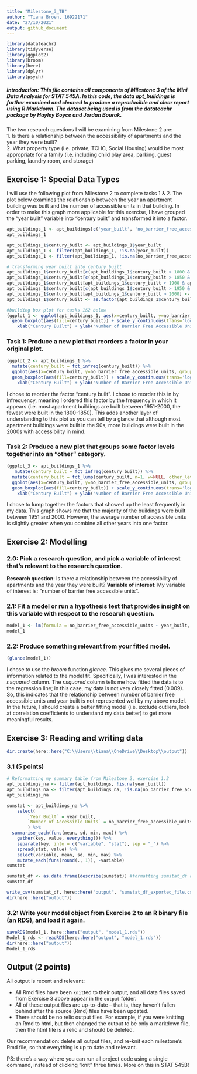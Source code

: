 ```yaml
---
title: "Milestone_3_TB"
author: "Tiana Broen, 16922171"
date: "27/10/2021"
output: github_document
---
```

```r
library(datateachr)
library(tidyverse)
library(ggplot2)
library(broom)
library(here)
library(dplyr)
library(psych)
```
##### Introduction: This file contains all components of Milestone 3 of the Mini Data Analysis for STAT 545A. In this code, the data *apt_buildings* is further examined and cleaned to produce a reproducible and clear report using R Markdown. The dataset being used is from the *datateachr* package by Hayley Boyce and Jordan Bourak.

The two research questions I will be examining from Milestone 2 are:  
1. Is there a relationship between the accessibility of apartments and the year they were built?  
2. What property type (i.e. private, TCHC, Social Housing) would be most appropriate for a family (i.e. including child play area, parking, guest parking, laundry room, and storage)

## Exercise 1: Special Data Types

I will use the following plot from Milestone 2 to complete tasks 1 & 2. The plot below examines the relationship between the year an apartment building was built and the number of accessible units in that building. In order to make this graph more applicable for this exercise, I have grouped the "year built" variable into "century built" and transformed it into a factor.
```r
apt_buildings_1 <- apt_buildings[c('year_built', 'no_barrier_free_accessible_units')] #new dataframe with only the variables I need for this exercise
apt_buildings_1

apt_buildings_1$century_built <- apt_buildings_1$year_built
apt_buildings_1 <- filter(apt_buildings_1, !is.na(year_built))
apt_buildings_1 <- filter(apt_buildings_1, !is.na(no_barrier_free_accessible_units))

# transforming year built into century built
apt_buildings_1$century_built[c(apt_buildings_1$century_built > 1800 & apt_buildings_1$century_built <= 1850)] <- "1800-1850"
apt_buildings_1$century_built[c(apt_buildings_1$century_built > 1850 & apt_buildings_1$century_built <= 1900)] <- "1851-1900"
apt_buildings_1$century_built[apt_buildings_1$century_built > 1900 & apt_buildings_1$century_built <= 1950] <- "1901-1950"
apt_buildings_1$century_built[c(apt_buildings_1$century_built > 1950 & apt_buildings_1$century_built <= 2000)] <- "1951-2000"
apt_buildings_1$century_built[apt_buildings_1$century_built > 2000] <- "2000+"
apt_buildings_1$century_built <- as.factor(apt_buildings_1$century_built)

#building box plot for tasks 1&2 below
(ggplot_1 <- ggplot(apt_buildings_1, aes(x=century_built, y=no_barrier_free_accessible_units, group=century_built)) +
  geom_boxplot(aes(fill=century_built)) + scale_y_continuous(trans='log10') +
    xlab("Century Built") + ylab("Number of Barrier Free Accessible Units") + labs(fill="Century Built"))
```

### Task 1: Produce a new plot that reorders a factor in your original plot.
```r
(ggplot_2 <- apt_buildings_1 %>%
  mutate(century_built = fct_infreq(century_built)) %>%
  ggplot(aes(x=century_built, y=no_barrier_free_accessible_units, group=century_built)) +
  geom_boxplot(aes(fill=century_built)) + scale_y_continuous(trans='log10') +
    xlab("Century Built") + ylab("Number of Barrier Free Accessible Units") + labs(fill="Century Built"))
```
I chose to reorder the factor "century built". I chose to reorder this in by infrequency, meaning I ordered this factor by the frequency in which it appears (i.e. most apartment buildings are built between 1951-2000, the fewest were built in the 1800-1850). This adds another layer of understanding to this plot as you can tell by a glance that although most apartment buildings were built in the 90s, more buildings were built in the 2000s with accessibility in mind.

### Task 2: Produce a new plot that groups some factor levels together into an "other" category.
```r
(ggplot_3 <- apt_buildings_1 %>%
   mutate(century_built = fct_infreq(century_built)) %>%
  mutate(century_built = fct_lump(century_built, n=1, w=NULL, other_level = "Other", ties.method = "min")) %>%
  ggplot(aes(x=century_built, y=no_barrier_free_accessible_units, group=century_built)) +
  geom_boxplot(aes(fill=century_built)) + scale_y_continuous(trans='log10') +
    xlab("Century Built") + ylab("Number of Barrier Free Accessible Units") + labs(fill="Century Built"))
```
 I chose to lump together the factors that showed up the least frequently in my data. This graph shows me that the majority of the buildings were built between 1951 and 2000. However, the average number of accessible units is slightly greater when you combine all other years into one factor.
 
## Exercise 2: Modelling

### 2.0: Pick a research question, and pick a variable of interest that's relevant to the research question.
**Research question**: Is there a relationship between the accessibility of apartments and the year they were built? 
**Variable of interest**: My variable of interest is: "number of barrier free accessible units".

### 2.1: Fit a model or run a hypothesis test that provides insight on this variable with respect to the research question. 
```r
model_1 <- lm(formula = no_barrier_free_accessible_units ~ year_built, data = apt_buildings)
model_1
```
### 2.2: Produce something relevant from your fitted model.

```r
(glance(model_1))
```
I chose to use the *broom* function *glance*. This gives me several pieces of information related to the model fit. Specifically, I was interested in the *r.squared* column. The *r.squared* column tells me how fitted the data is to the regression line; in this case, my data is not very closely fitted (0.009). So, this indicates that the relationship between number of barrier free accessible units and year built is not represented well by my above model. In the future, I should create a better fitting model (i.e. exclude outliers, look at correlation coefficients to understand my data better) to get more meaningful results.

## Exercise 3: Reading and writing data
```r
dir.create(here::here("C:\\Users\\tiana\\OneDrive\\Desktop\\output"))
```

### 3.1 (5 points)
```r
# Reformatting my summary table from Milestone 2, exercise 1.2
apt_buildings_na <- filter(apt_buildings, !is.na(year_built))
apt_buildings_na <- filter(apt_buildings_na, !is.na(no_barrier_free_accessible_units))
apt_buildings_na

sumstat <- apt_buildings_na %>%
    select(
        `Year Built` = year_built,
        `Number of Accessible Units` = no_barrier_free_accessible_units
        ) %>%
  summarise_each(funs(mean, sd, min, max)) %>%
    gather(key, value, everything()) %>% 
    separate(key, into = c("variable", "stat"), sep = "_") %>%
    spread(stat, value) %>%
    select(variable, mean, sd, min, max) %>%
    mutate_each(funs(round(., 1)), -variable)
sumstat

sumstat_df <- as.data.frame(describe(sumstat)) #formatting sumstat_df as a dataframe to export to .csv file
sumstat_df

write_csv(sumstat_df, here::here("output", "sumstat_df_exported_file.csv"))
dir(here::here("output"))
```

### 3.2: Write your model object from Exercise 2 to an R binary file (an RDS), and load it again.
```r
saveRDS(model_1, here::here("output", "model_1.rds"))
Model_1_rds <- readRDS(here::here("output", "model_1.rds"))
dir(here::here("output"))
Model_1_rds
```
## Output (2 points)

All output is recent and relevant: 

- All Rmd files have been `knit`ted to their output, and all data files saved from Exercise 3 above appear in the `output` folder. 
- All of these output files are up-to-date -- that is, they haven't fallen behind after the source (Rmd) files have been updated.
- There should be no relic output files. For example, if you were knitting an Rmd to html, but then changed the output to be only a markdown file, then the html file is a relic and should be deleted. 

Our recommendation: delete all output files, and re-knit each milestone's Rmd file, so that everything is up to date and relevant. 

PS: there's a way where you can run all project code using a single command, instead of clicking "knit" three times. More on this in STAT 545B!